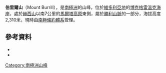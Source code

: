 {{Coord|72|50|S|167|29|E|source:GNIS|display=title}}

'''伯里爾山'''（Mount Burrill），是[[南極洲|南極洲]]的山峰，位於[[維多利亞地|維多利亞地]]的[[博克格雷溫克海岸|博克格雷溫克海岸]]，處於[[赫西山|赫西山]]以南7公里的[[馬爾塔高原|馬爾塔高原]]東側，屬於[[勝利山脈|勝利山脈]]的一部分，海拔高度2,310米，現時由[[南極條約體系|南極條約體系]]管理。

==參考資料==
*{{cite gnis | type = antarid | id = 2189| name = Burrill, Mount | accessdate = 2011-10-08}}
*{{usgs-gazetteer|id=2189|name=Burrill, Mount}}

{{DEFAULTSORT:Mount Burrill}}
[[Category:南極洲山峰|Category:南極洲山峰]]


{{BorchgrevinkCoast-geo-stub}}